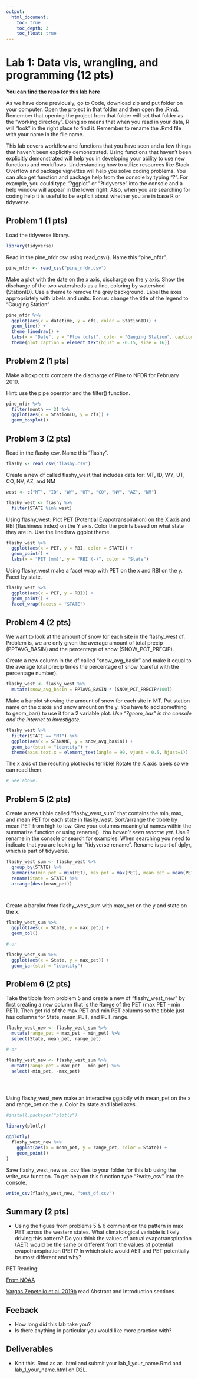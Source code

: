 ```yaml
---
output: 
  html_document:
    toc: true
    toc_depth: 3
    toc_float: true
---
```


# Lab 1: Data vis, wrangling, and programming (12 pts)

[**You can find the repo for this lab here**](https://github.com/tpcovino/lab_1){target="_blank"}

As we have done previously, go to Code, download zip and put folder on your computer. Open the project in that folder and then open the .Rmd. Remember that opening the project from that folder will set that folder as the "working directory". Doing so means that when you read in your data, R will "look" in the right place to find it. Remember to rename the .Rmd file with your name in the file name.  

This lab covers workflow and functions that you have seen and a few things that haven't been explicitly demonstrated. Using functions that haven't been explicitly demonstrated will help you in developing your ability to use new functions and workflows. Understanding how to utilize resources like Stack Overflow and package vignettes will help you solve coding problems. You can also get function and package help from the console by typing "?". For example, you could type "?ggplot" or "?tidyverse" into the console and a help window will appear in the lower right. Also, when you are searching for coding help it is useful to be explicit about whether you are in base R or tidyverse. 

## Problem 1 (1 pts)

Load the tidyverse library.
```r
library(tidyverse)

```


Read in the pine_nfdr csv using read_csv(). Name this "pine_nfdr".
```r
pine_nfdr <- read_csv("pine_nfdr.csv")

```


Make a plot with the date on the x axis, discharge on the y axis. Show the discharge of the two watersheds as a line, coloring by watershed (StationID). Use a theme to remove the grey background. Label the axes appropriately with labels and units. Bonus: change the title of the legend to "Gauging Station"
```r
pine_nfdr %>% 
  ggplot(aes(x = datetime, y = cfs, color = StationID)) +
  geom_line() +
  theme_linedraw() +
  labs(x = "Date", y = "Flow (cfs)", color = "Gauging Station", caption = "Figure1. This is a caption") +
  theme(plot.caption = element_text(hjust = -0.15, size = 16))


```


## Problem 2 (1 pts)

Make a boxplot to compare the discharge of Pine to NFDR for February 2010.

Hint: use the pipe operator and the filter() function.

```r

pine_nfdr %>% 
  filter(month == 2) %>% 
  ggplot(aes(x = StationID, y = cfs)) +
  geom_boxplot()


```


## Problem 3 (2 pts)

Read in the flashy csv. Name this "flashy".

```r
flashy <- read_csv("flashy.csv")

```


Create a new df called flashy_west that includes data for: MT, ID, WY, UT, CO, NV, AZ, and NM

```r
west <- c("MT", "ID", "WY", "UT", "CO", "NV", "AZ", "NM")

flashy_west <- flashy %>% 
  filter(STATE %in% west)

```


Using flashy_west: Plot PET (Potential Evapotranspiration) on the X axis and RBI (flashiness index) on the Y axis. Color the points based on what state they are in. Use the linedraw ggplot theme.

```r
flashy_west %>% 
  ggplot(aes(x = PET, y = RBI, color = STATE)) +
  geom_point() + 
  labs(x = "PET (mm)", y = "RBI (-)", color = "State")


```

Using flashy_west make a facet wrap with PET on the x and RBI on the y. Facet by state.

```r
flashy_west %>% 
  ggplot(aes(x = PET, y = RBI)) +
  geom_point() +
  facet_wrap(facets = "STATE")


```


## Problem 4 (2 pts)

We want to look at the amount of snow for each site in the flashy_west df. Problem is, we are only given the average amount of total precip (PPTAVG_BASIN) and the percentage of snow (SNOW_PCT_PRECIP).

Create a new column in the df called "snow_avg_basin" and make it equal to the average total precip times the percentage of snow (careful with the percentage number).

```r
flashy_west <- flashy_west %>% 
  mutate(snow_avg_basin = PPTAVG_BASIN * (SNOW_PCT_PRECIP/100))


```


Make a barplot showing the amount of snow for each site in MT. Put station name on the x axis and snow amount on the y. You have to add something to geom_bar() to use it for a 2 variable plot. *Use "?geom_bar" in the console and the internet to investigate.*

```r
flashy_west %>% 
  filter(STATE == "MT") %>% 
  ggplot(aes(x = STANAME, y = snow_avg_basin)) +
  geom_bar(stat = "identity") +
  theme(axis.text.x = element_text(angle = 90, vjust = 0.5, hjust=1))

```


The x axis of the resulting plot looks terrible! Rotate the X axis labels so we can read them.

```r

# See above. 

```


## Problem 5 (2 pts)

Create a new tibble called "flashy_west_sum" that contains the min, max, and mean PET for each state in flashy_west. Sort/arrange the tibble by mean PET from high to low. Give your columns meaningful names within the summarize function or using rename(). *You haven't seen rename yet*. Use ?rename in the console or search for examples. When searching you need to indicate that you are looking for "tidyverse rename". Rename is part of dplyr, which is part of tidyverse.  


```r

flashy_west_sum <- flashy_west %>% 
  group_by(STATE) %>% 
  summarize(min_pet = min(PET), max_pet = max(PET), mean_pet = mean(PET)) %>% 
  rename(State = STATE) %>% 
  arrange(desc(mean_pet))




```

Create a barplot from flashy_west_sum with max_pet on the y and state on the x. 

```r
flashy_west_sum %>% 
  ggplot(aes(x = State, y = max_pet)) +
  geom_col()

# or 

flashy_west_sum %>% 
  ggplot(aes(x = State, y = max_pet)) +
  geom_bar(stat = "identity")

```



## Problem 6 (2 pts)

Take the tibble from problem 5 and create a new df "flashy_west_new" by first creating a new column that is the Range of the PET (max PET - min PET). Then get rid of the max PET and min PET columns so the tibble just has columns for State, mean_PET, and PET_range.


```r
flashy_west_new <- flashy_west_sum %>%
  mutate(range_pet = max_pet - min_pet) %>% 
  select(State, mean_pet, range_pet)

# or 

flashy_west_new <- flashy_west_sum %>%
  mutate(range_pet = max_pet - min_pet) %>% 
  select(-min_pet, -max_pet)


  
```


Using flashy_west_new make an interactive ggplotly with mean_pet on the x and range_pet on the y. Color by state and label axes. 
```r
#install.packages("plotly")

library(plotly)

ggplotly(
  flashy_west_new %>% 
    ggplot(aes(x = mean_pet, y = range_pet, color = State)) +
    geom_point()
)


```


Save flashy_west_new as .csv files to your folder for this lab using the write_csv function. To get help on this function type "?write_csv" into the console. 

```r

write_csv(flashy_west_new, "test_df.csv")

```


## Summary (2 pts)

- Using the figues from problems 5 & 6 comment on the pattern in max PET across the western states. What climatological variable is likely driving this pattern? Do you think the values of actual evapotranspiration (AET) would be the same or different from the values of potential evapotranspiration (PET)? In which state would AET and PET potentially be most different and why? 

PET Reading:

[From NOAA](https://www.ncei.noaa.gov/access/monitoring/dyk/potential-evapotranspiration){target="_blank"}

[Vargas Zepetello et al. 2019b](images/VargasZeppetello_etal_2019b.pdf){target="_blank"} read Abstract and Introduction sections


## Feeback
- How long did this lab take you?
- Is there anything in particular you would like more practice with?

## Deliverables
- Knit this .Rmd as an .html and submit your lab_1_your_name.Rmd and lab_1_your_name.html on D2L. 

